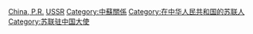 [[Category:苏联驻外大使|China, P.R.]]
[[Category:駐中華人民共和國大使|USSR]]
[[Category:中蘇關係|Category:中蘇關係]]
[[Category:在中华人民共和国的苏联人|Category:在中华人民共和国的苏联人]]
[[Category:苏联驻中国大使|Category:苏联驻中国大使]]